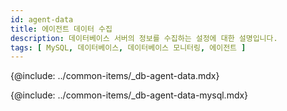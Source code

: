 ```yaml
---
id: agent-data
title: 에이전트 데이터 수집
description: 데이터베이스 서버의 정보를 수집하는 설정에 대한 설명입니다.
tags: [ MySQL, 데이터베이스, 데이터베이스 모니터링, 에이전트 ]
---
```


{@include: ../common-items/_db-agent-data.mdx}

{@include: ../common-items/_db-agent-data-mysql.mdx}